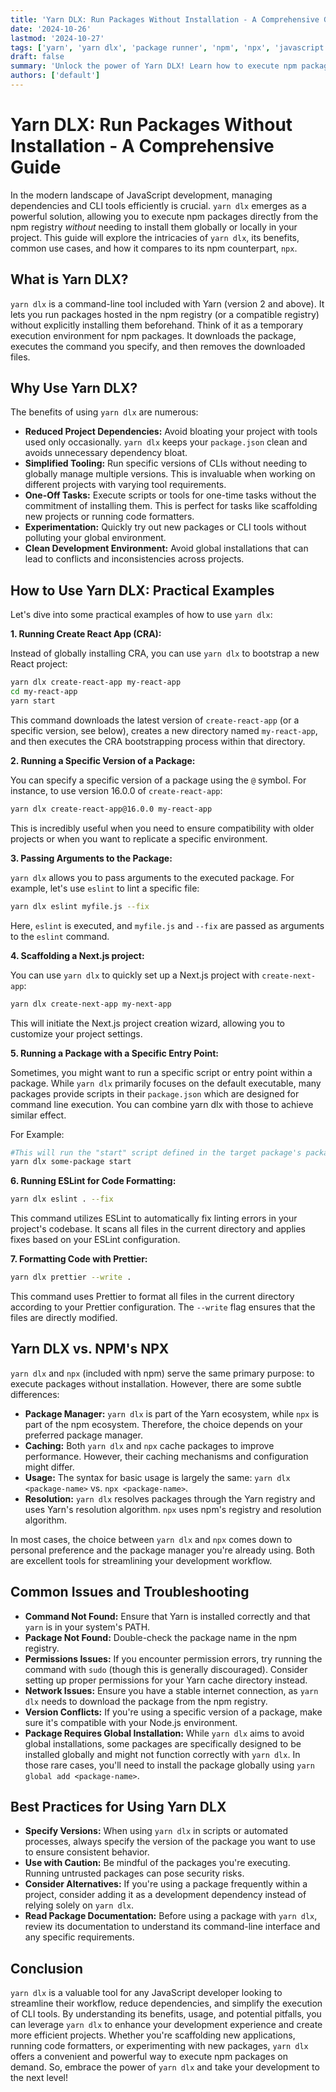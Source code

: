 ```yaml
---
title: 'Yarn DLX: Run Packages Without Installation - A Comprehensive Guide'
date: '2024-10-26'
lastmod: '2024-10-27'
tags: ['yarn', 'yarn dlx', 'package runner', 'npm', 'npx', 'javascript', 'node.js', 'cli tools', 'development tools']
draft: false
summary: 'Unlock the power of Yarn DLX! Learn how to execute npm packages directly without global installation. This comprehensive guide covers usage, benefits, common use cases, and comparisons with npms npx, ensuring efficient and streamlined development workflows.'
authors: ['default']
---
```


# Yarn DLX: Run Packages Without Installation - A Comprehensive Guide

In the modern landscape of JavaScript development, managing dependencies and CLI tools efficiently is crucial.  `yarn dlx` emerges as a powerful solution, allowing you to execute npm packages directly from the npm registry *without* needing to install them globally or locally in your project. This guide will explore the intricacies of `yarn dlx`, its benefits, common use cases, and how it compares to its npm counterpart, `npx`.

## What is Yarn DLX?

`yarn dlx` is a command-line tool included with Yarn (version 2 and above). It lets you run packages hosted in the npm registry (or a compatible registry) without explicitly installing them beforehand. Think of it as a temporary execution environment for npm packages.  It downloads the package, executes the command you specify, and then removes the downloaded files.

## Why Use Yarn DLX?

The benefits of using `yarn dlx` are numerous:

*   **Reduced Project Dependencies:** Avoid bloating your project with tools used only occasionally.  `yarn dlx` keeps your `package.json` clean and avoids unnecessary dependency bloat.
*   **Simplified Tooling:** Run specific versions of CLIs without needing to globally manage multiple versions. This is invaluable when working on different projects with varying tool requirements.
*   **One-Off Tasks:** Execute scripts or tools for one-time tasks without the commitment of installing them. This is perfect for tasks like scaffolding new projects or running code formatters.
*   **Experimentation:** Quickly try out new packages or CLI tools without polluting your global environment.
*   **Clean Development Environment:**  Avoid global installations that can lead to conflicts and inconsistencies across projects.

## How to Use Yarn DLX: Practical Examples

Let's dive into some practical examples of how to use `yarn dlx`:

**1. Running Create React App (CRA):**

Instead of globally installing CRA, you can use `yarn dlx` to bootstrap a new React project:

```bash
yarn dlx create-react-app my-react-app
cd my-react-app
yarn start
```

This command downloads the latest version of `create-react-app` (or a specific version, see below), creates a new directory named `my-react-app`, and then executes the CRA bootstrapping process within that directory.

**2. Running a Specific Version of a Package:**

You can specify a specific version of a package using the `@` symbol. For instance, to use version 16.0.0 of `create-react-app`:

```bash
yarn dlx create-react-app@16.0.0 my-react-app
```

This is incredibly useful when you need to ensure compatibility with older projects or when you want to replicate a specific environment.

**3. Passing Arguments to the Package:**

`yarn dlx` allows you to pass arguments to the executed package. For example, let's use `eslint` to lint a specific file:

```bash
yarn dlx eslint myfile.js --fix
```

Here, `eslint` is executed, and `myfile.js` and `--fix` are passed as arguments to the `eslint` command.

**4. Scaffolding a Next.js project:**

You can use `yarn dlx` to quickly set up a Next.js project with `create-next-app`:

```bash
yarn dlx create-next-app my-next-app
```

This will initiate the Next.js project creation wizard, allowing you to customize your project settings.

**5.  Running a Package with a Specific Entry Point:**

Sometimes, you might want to run a specific script or entry point within a package.  While `yarn dlx` primarily focuses on the default executable, many packages provide scripts in their `package.json` which are designed for command line execution. You can combine yarn dlx with those to achieve similar effect.

For Example:

```bash
#This will run the "start" script defined in the target package's package.json
yarn dlx some-package start
```

**6. Running ESLint for Code Formatting:**

```bash
yarn dlx eslint . --fix
```

This command utilizes ESLint to automatically fix linting errors in your project's codebase.  It scans all files in the current directory and applies fixes based on your ESLint configuration.

**7. Formatting Code with Prettier:**

```bash
yarn dlx prettier --write .
```

This command uses Prettier to format all files in the current directory according to your Prettier configuration.  The `--write` flag ensures that the files are directly modified.

## Yarn DLX vs. NPM's NPX

`yarn dlx` and `npx` (included with npm) serve the same primary purpose: to execute packages without installation. However, there are some subtle differences:

*   **Package Manager:** `yarn dlx` is part of the Yarn ecosystem, while `npx` is part of the npm ecosystem.  Therefore, the choice depends on your preferred package manager.
*   **Caching:** Both `yarn dlx` and `npx` cache packages to improve performance.  However, their caching mechanisms and configuration might differ.
*   **Usage:** The syntax for basic usage is largely the same: `yarn dlx <package-name>` vs. `npx <package-name>`.
*   **Resolution:** `yarn dlx` resolves packages through the Yarn registry and uses Yarn's resolution algorithm. `npx` uses npm's registry and resolution algorithm.

In most cases, the choice between `yarn dlx` and `npx` comes down to personal preference and the package manager you're already using.  Both are excellent tools for streamlining your development workflow.

## Common Issues and Troubleshooting

*   **Command Not Found:**  Ensure that Yarn is installed correctly and that `yarn` is in your system's PATH.
*   **Package Not Found:** Double-check the package name in the npm registry.
*   **Permissions Issues:**  If you encounter permission errors, try running the command with `sudo` (though this is generally discouraged).  Consider setting up proper permissions for your Yarn cache directory instead.
*   **Network Issues:** Ensure you have a stable internet connection, as `yarn dlx` needs to download the package from the npm registry.
*   **Version Conflicts:**  If you're using a specific version of a package, make sure it's compatible with your Node.js environment.
*   **Package Requires Global Installation:** While `yarn dlx` aims to avoid global installations, some packages are specifically designed to be installed globally and might not function correctly with `yarn dlx`. In those rare cases, you'll need to install the package globally using `yarn global add <package-name>`.

## Best Practices for Using Yarn DLX

*   **Specify Versions:** When using `yarn dlx` in scripts or automated processes, always specify the version of the package you want to use to ensure consistent behavior.
*   **Use with Caution:** Be mindful of the packages you're executing. Running untrusted packages can pose security risks.
*   **Consider Alternatives:**  If you're using a package frequently within a project, consider adding it as a development dependency instead of relying solely on `yarn dlx`.
*   **Read Package Documentation:**  Before using a package with `yarn dlx`, review its documentation to understand its command-line interface and any specific requirements.

## Conclusion

`yarn dlx` is a valuable tool for any JavaScript developer looking to streamline their workflow, reduce dependencies, and simplify the execution of CLI tools.  By understanding its benefits, usage, and potential pitfalls, you can leverage `yarn dlx` to enhance your development experience and create more efficient projects. Whether you're scaffolding new applications, running code formatters, or experimenting with new packages, `yarn dlx` offers a convenient and powerful way to execute npm packages on demand. So, embrace the power of `yarn dlx` and take your development to the next level!
